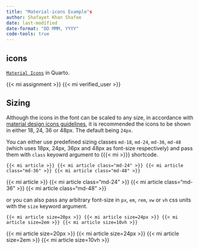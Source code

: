 ```yaml
---
title: "Material-icons Example"s
author: Shafayet Khan Shafee
date: last-modified
date-format: "DD MMM, YYYY"
code-tools: true
---
```


## icons

[`Material Icons`](https://fonts.google.com/icons?icon.style=Filled&icon.set=Material+Icons) in Quarto.

{{< mi assignment >}} {{< mi verified_user >}}

## Sizing

Although the icons in the font can be scaled to any size, in accordance with [material design icons guidelines](https://www.google.com/design/spec/iconography/system-icons.html), it is recommended the icons to be shown in either 18, 24, 36 or 48px. The default being `24px`.

You can either use predefined sizing classes `md-18`, `md-24`, `md-36`, `md-48` (which uses 18px, 24px, 36px and 48px as font-size respectively) and pass them with `class` keyowrd argument to {{{< mi >}}} shortcode.

```{shortcodes=false}
{{< mi article >}} {{< mi article class="md-24" >}} {{< mi article class="md-36" >}} {{< mi article class="md-48" >}}
```

{{< mi article >}} {{< mi article class="md-24" >}} {{< mi article class="md-36" >}} {{< mi article class="md-48" >}}

or you can also pass any arbitrary font-size in `px`, `em`, `rem`, `vw` or `vh` css units with the `size` keyword argument.

```{shortcodes=false}
{{< mi article size=20px >}} {{< mi article size=24px >}} {{< mi article size=2em >}} {{< mi article size=10vh >}}
```


{{< mi article size=20px >}} {{< mi article size=24px >}} {{< mi article size=2em >}} {{< mi article size=10vh >}}

